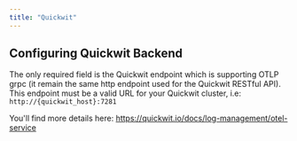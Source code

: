 ```yaml
---
title: "Quickwit"
---
```


## Configuring Quickwit Backend

The only required field is the Quickwit endpoint which is supporting OTLP grpc (it remain the same http endpoint used for the Quickwit RESTful API).
This endpoint must be a valid URL for your Quickwit cluster, i.e: `http://{quickwit_host}:7281`

You'll find more details here: https://quickwit.io/docs/log-management/otel-service
